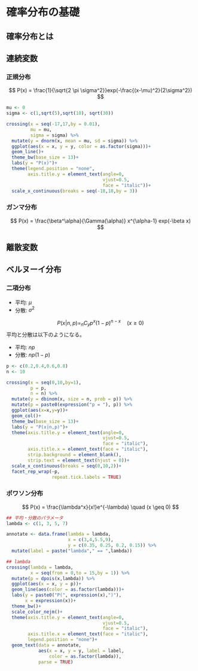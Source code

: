 # 確率分布の基礎  
## 確率分布とは  

## 連続変数  
### 正規分布  
$$
P(x) = \frac{1}{\sqrt{2 \pi \sigma^2}}exp(-\frac{(x-\mu)^2}{2\sigma^2})
$$

```r
mu <- 0
sigma <- c(1,sqrt(5),sqrt(10), sqrt(30))

crossing(x = seq(-17,17,by = 0.01),
         mu = mu,
         sigma = sigma) %>% 
  mutate(y = dnorm(x, mean = mu, sd = sigma)) %>% 
  ggplot(aes(x = x, y = y, color = as.factor(sigma)))+
  geom_line()+
  theme_bw(base_size = 13)+
  labs(y = "P(x)")+
  theme(legend.position = "none",
        axis.title.y = element_text(angle=0,
                                    vjust=0.5,
                                    face = "italic"))+
  scale_x_continuous(breaks = seq(-18,18,by = 3))

```

### ガンマ分布  

$$
P(x) = \frac{\beta^\alpha}{\Gamma(\alpha)} x^{\alpha-1} exp(-\beta x)  
$$

## 離散変数  


## ベルヌーイ分布  


### 二項分布  

- 平均: $\mu$  
- 分散: $\sigma^2$  

$$
P(x|n,p) = _n C _y p^x(1-p)^{n-x} \quad (x \geq 0)
$$
平均と分散は以下のようになる。  

- 平均: $np$  
- 分散: $np(1-p)$  

```r
p <- c(0.2,0.4,0.6,0.8)  
n <- 10

crossing(x = seq(0,10,by=1),
         p = p,
         n = n) %>% 
  mutate(y = dbinom(x, size = n, prob = p)) %>% 
  mutate(p = paste0(expression("p = "), p)) %>% 
  ggplot(aes(x=x,y=y))+
  geom_col()+
  theme_bw(base_size = 13)+
  labs(y = "P(x|n,p)")+
  theme(axis.title.y = element_text(angle=0,
                                    vjust=0.5,
                                    face = "italic"),
        axis.title.x = element_text(face = "italic"),
        strip.background = element_blank(),
        strip.text = element_text(hjust = 0))+
  scale_x_continuous(breaks = seq(0,10,2))+
  facet_rep_wrap(~p,
                 repeat.tick.labels = TRUE)
```


### ポワソン分布  

$$
P(x) = \frac{\lambda^x}{x!}e^{-\lambda} \quad (x \geq 0)
$$


```r
## 平均・分散のパラメータ
lambda <- c(1, 3, 5, 7)

annotate <- data.frame(lambda = lambda,
                       x = c(3,4,5.5,9),
                       y = c(0.35, 0.25, 0.2, 0.15)) %>%
  mutate(label = paste("lambda"," == ",lambda))

## lambda
crossing(lambda = lambda,
         x = seq(from = 0,to = 15,by = 1)) %>% 
  mutate(p = dpois(x,lambda)) %>% 
  ggplot(aes(x = x, y = p))+
  geom_line(aes(color = as.factor(lambda)))+
  labs(y = paste0("P(", expression(x),")"),
       x = expression(x))+
  theme_bw()+
  scale_color_nejm()+
  theme(axis.title.y = element_text(angle=0,
                                    vjust=0.5,
                                    face = "italic"),
        axis.title.x = element_text(face = "italic"),
        legend.position = "none")+
  geom_text(data = annotate,
            aes(x = x, y = y, label = label,
                color = as.factor(lambda)),
            parse = TRUE)
```

